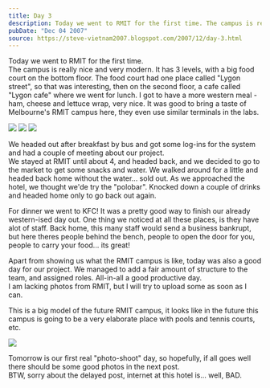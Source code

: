 ```yaml
---
title: Day 3
description: Today we went to RMIT for the first time. The campus is really nice and very modern. It has 3 levels, with a big food court on the bottom fl...
pubDate: "Dec 04 2007"
source: https://steve-vietnam2007.blogspot.com/2007/12/day-3.html
---
```



Today we went to RMIT for the first time.  
The campus is really nice and very modern. It has 3 levels, with a big food court on the bottom floor. The food court had one place called "Lygon street", so that was interesting, then on the second floor, a cafe called "Lygon cafe" where we went for lunch. I got to have a more western meal - ham, cheese and lettuce wrap, very nice. It was good to bring a taste of Melbourne's RMIT campus here, they even use similar terminals in the labs.

<Grid>
  <Img src="2007-vietnam-cambodia/ykohp1ihzucorncuhfos.jpg" />
  <Img src="2007-vietnam-cambodia/dy4ztqvefhekpsimcrer.jpg" />
  <Img src="2007-vietnam-cambodia/osruefyd2wlv6ug7zfir.jpg" />
</Grid>

We headed out after breakfast by bus and got some log-ins for the system and had a couple of meeting about our project.  
We stayed at RMIT until about 4, and headed back, and we decided to go to the market to get some snacks and water. We walked around for a little and headed back home without the water... sold out. As we approached the hotel, we thought we'de try the "polobar". Knocked down a couple of drinks and headed home only to go back out again.

For dinner we went to KFC! It was a pretty good way to finish our already western-ised day out. One thing we noticed at all these places, is they have alot of staff. Back home, this many staff would send a business bankrupt, but here theres people behind the bench, people to open the door for you, people to carry your food... its great!

Apart from showing us what the RMIT campus is like, today was also a good day for our project. We managed to add a fair amount of structure to the team, and assigned roles. All-in-all a good productive day.  
I am lacking photos from RMIT, but I will try to upload some as soon as I can.

This is a big model of the future RMIT campus, it looks like in the future this campus is going to be a very elaborate place with pools and tennis courts, etc.

<Img originalAspectRatio src="2007-vietnam-cambodia/php0sirrym8isj9qjivd.jpg" />

Tomorrow is our first real "photo-shoot" day, so hopefully, if all goes well there should be some good photos in the next post.  
BTW, sorry about the delayed post, internet at this hotel is... well, BAD.
